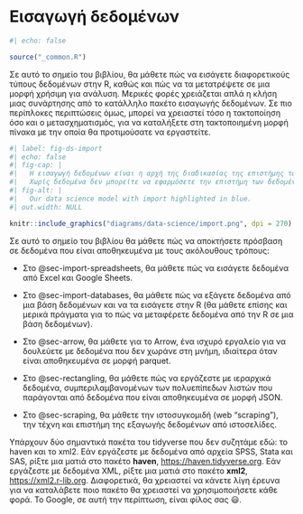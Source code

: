 # Εισαγωγή δεδομένων {#sec-import .unnumbered}

```r
#| echo: false

source("_common.R")
```

Σε αυτό το σημείο του βιβλίου, θα μάθετε πώς να εισάγετε διαφορετικούς τύπους δεδομένων στην R, καθώς και πώς να τα μετατρέψετε σε μια μορφή χρήσιμη για ανάλυση.
Μερικές φορές χρειάζεται απλά η κλήση μιας συνάρτησης από το κατάλληλο πακέτο εισαγωγής δεδομένων.
Σε πιο περίπλοκες περιπτώσεις όμως, μπορεί να χρειαστεί τόσο η τακτοποίηση όσο και ο μετασχηματισμός, για να καταλήξετε στη τακτοποιημένη μορφή πίνακα με την οποία θα προτιμούσατε να εργαστείτε.

```r
#| label: fig-ds-import
#| echo: false
#| fig-cap: |
#|   Η εισαγωγή δεδομένων είναι η αρχή της διαδικασίας της επιστήμης των δεδομένων.
#|   Χωρίς δεδομένα δεν μπορείτε να εφαρμόσετε την επιστήμη των δεδομένων!
#| fig-alt: |
#|   Our data science model with import highlighted in blue.
#| out.width: NULL

knitr::include_graphics("diagrams/data-science/import.png", dpi = 270)
```

Σε αυτό το σημείο του βιβλίου θα μάθετε πώς να αποκτήσετε πρόσβαση σε δεδομένα που είναι αποθηκευμένα με τους ακόλουθους τρόπους:

-   Στο @sec-import-spreadsheets, θα μάθετε πώς να εισάγετε δεδομένα από Excel και Google Sheets.

-   Στο @sec-import-databases, θα μάθετε πώς να εξάγετε δεδομένα από μια βάση δεδομένων και να τα εισάγετε στην R (θα μάθετε επίσης και μερικά πράγματα για το πώς να μεταφέρετε δεδομένα από την R σε μια βάση δεδομένων).

-   Στο @sec-arrow, θα μάθετε για το Arrow, ένα ισχυρό εργαλείο για να δουλεύετε με δεδομένα που δεν χωράνε στη μνήμη, ιδιαίτερα όταν είναι αποθηκευμένα σε μορφή parquet.

-   Στο @sec-rectangling, θα μάθετε πώς να εργάζεστε με ιεραρχικά δεδομένα, συμπεριλαμβανομένων των πολυεπίπεδων λιστών που παράγονται από δεδομένα που είναι αποθηκευμένα σε μορφή JSON.

-   Στο @sec-scraping, θα μάθετε την ιστοσυγκομιδή (web "scraping"), την τέχνη και επιστήμη της εξαγωγής δεδομένων από ιστοσελίδες.

Υπάρχουν δύο σημαντικά πακέτα του tidyverse που δεν συζητάμε εδώ: το haven και το xml2.
Εάν εργάζεστε με δεδομένα από αρχεία SPSS, Stata και SAS, ρίξτε μια ματιά στο πακέτο **haven**, <https://haven.tidyverse.org>.
Εάν εργάζεστε με δεδομένα XML, ρίξτε μια ματιά στο πακέτο **xml2**, <https://xml2.r-lib.org>.
Διαφορετικά, θα χρειαστεί να κάνετε λίγη έρευνα για να καταλάβετε ποιο πακέτο θα χρειαστεί να χρησιμοποιήσετε κάθε φορά.
Το Google, σε αυτή την περίπτωση, είναι φίλος σας 😃.
